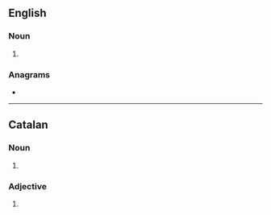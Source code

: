 {{also|créatives}}
==English==

===Noun===
{{head|en|noun form}}

# {{plural of|creative|lang=en}}

===Anagrams===
* {{anagrams|en|a=aceeirstv|viscerate}}

----

==Catalan==

===Noun===
{{head|ca|noun form}}

# {{plural of|creativa|lang=ca}}

===Adjective===
{{head|ca|adjective form}}

# {{feminine plural of|creatiu|lang=ca}}